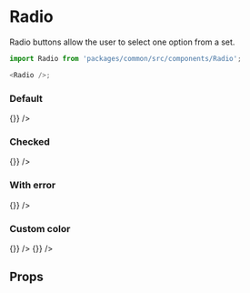 

<Meta title="Themes|RealEstate/Form/Radio" component={Radio} />

# Radio

Radio buttons allow the user to select one option from a set.

```js
import Radio from 'packages/common/src/components/Radio';

<Radio />;
```

### Default

<Preview>
  <Story name="Default">
    <Theme>
      <Radio checked={false} label="Radiobutton label" onToggle={() => {}} />
    </Theme>
  </Story>
</Preview>

### Checked

<Preview>
  <Story name="Checked">
    <Theme>
      <Radio checked={true} label="Radiobutton label" onToggle={() => {}} />
    </Theme>
  </Story>
</Preview>

### With error

<Preview>
  <Story name="With error">
    <Theme>
      <Radio checked={false} error="Error message" label="Radiobutton label" onToggle={() => {}} />
    </Theme>
  </Story>
</Preview>

### Custom color

<Preview>
  <Story name="Custom color">
    <Theme>
      <Radio
        checked={false}
        IndicatorProps={{ color: '#56E39F' }}
        label="Radiobutton label"
        onToggle={() => {}}
      />
      <Radio
        checked={true}
        IndicatorProps={{ color: '#56E39F' }}
        label="Radiobutton label"
        onToggle={() => {}}
      />
    </Theme>
  </Story>
</Preview>

## Props

<Props of={Radio} />
